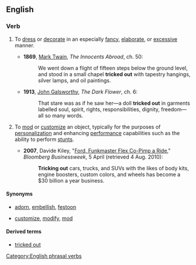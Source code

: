 ==English==

===Verb===
{{en-verb|inf=[[trick]] [[out]]|tricks out|tricking out|tricked out}}

# {{informal|transitive|of a person or thing}} To [[dress]] or [[decorate]] in an especially [[fancy]], [[elaborate]], or [[excessive]] manner. 
#* '''1869''', [[w:Mark Twain|Mark Twain]], ''The Innocents Abroad'', ch. 50:
#*: We went down a flight of fifteen steps below the ground level, and stood in a small chapel '''tricked out''' with tapestry hangings, silver lamps, and oil paintings.
#* '''1913''', [[w:John Galsworthy|John Galsworthy]], ''The Dark Flower'', ch. 6:
#*: That stare was as if he saw her—a doll '''tricked out''' in garments labelled soul, spirit, rights, responsibilities, dignity, freedom—all so many words.
# {{informal|transitive|of a [[motor vehicle]], etc.}} To [[mod]] or [[customize]] an object, typically for the purposes of [[personalization]] and enhancing [[performance]] capabilities such as the ability to perform [[stunt]]s.
#* '''2007''', Davide Kiley, "[http://www.businessweek.com/autos/content/apr2007/bw20070405_399949.htm Ford, Funkmaster Flex Co-Pimp a Ride]," ''Bloomberg Businessweek'', 5 April (retrieved 4 Aug. 2010):
#*: '''Tricking out''' cars, trucks, and SUVs with the likes of body kits, engine boosters, custom colors, and wheels has become a $30 billion a year business.

====Synonyms====
* {{sense|dress or decorate in a fancy or elaborate manner}} [[adorn]], [[embellish]], [[festoon]]
* {{sense|mod or customize}} [[customize]], [[modify]], [[mod]]

====Derived terms====
* [[tricked out]]  {{pos_a}}

[[Category:English phrasal verbs]]